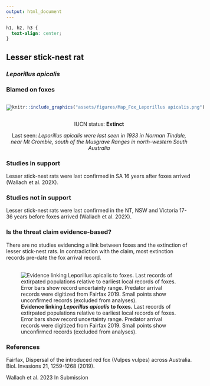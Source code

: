 ```yaml
---
output: html_document
---
```

```css
h1, h2, h3 {
  text-align: center;
}
```

## **Lesser stick-nest rat**
### *Leporillus apicalis*
### Blamed on foxes

:::: {style="display: flex;"}

::: {}

[![](assets/photos/Leporillus apicalis.png)](https://www.inaturalist.org/photos/136751?size=original)

:::

::: {}

:::

::: {}
  ```r
  knitr::include_graphics("assets/figures/Map_Fox_Leporillus apicalis.png")
  ```
:::

::::

<center>
IUCN status: **Extinct**

Last seen: *Leporillus apicalis were last seen in 1933 in Norman Tindale, near Mt Crombie, south of the Musgrave Ranges in north-western South Australia*

</center>


### Studies in support

Lesser stick-nest rats were last confirmed in SA 16 years after foxes arrived (Wallach et al. 202X).

### Studies not in support

Lesser stick-nest rats were last confirmed in the NT, NSW and Victoria 17-36 years before foxes arrived (Wallach et al. 202X).

### Is the threat claim evidence-based?

There are no studies evidencing a link between foxes and the extinction of lesser stick-nest rats. In contradiction with the claim, most extinction records pre-date the fox arrival record.
<br>
<br>

![**Evidence linking *Leporillus apicalis* to foxes.** Last records of extirpated populations relative to earliest local records of foxes. Error bars show record uncertainty range. Predator arrival records were digitized from Fairfax 2019. Small points show unconfirmed records (excluded from analyses).](assets/figures/Main_Evidence_Fox_Leporillus apicalis.png)

### References

Fairfax, Dispersal of the introduced red fox (Vulpes vulpes) across Australia. Biol. Invasions 21, 1259-1268 (2019).

Wallach et al. 2023 In Submission

